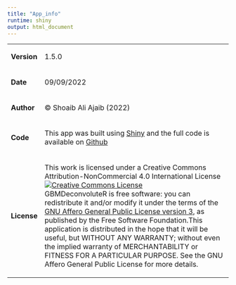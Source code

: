 ```yaml
---
title: "App_info"
runtime: shiny
output: html_document
---
```


<!-- <b>Version:</b> 1.0.0  -->

<!-- <b>Date:</b> 09/06/2022 -->

<!-- <b>Author:</b> &copy; Shoaib Ali Ajaib (2022) -->

<!-- <b>Code:</b> Built using [Shiny](http://www.rstudio.com/shiny) - Code available on [GitHub](https://github.com/ajxa/GBMDeconvoluteR) -->

<!-- <b>License:</b> This work is licensed under a Creative Commons Attribution-NonCommercial 4.0 International License  -->
<!-- <a rel="license" href="http://www.creativecommons.org/licenses/by-nc/4.0/"> -->
<!-- <img alt="Creative Commons License" style="border-width:0" src="cc.png"/> -->
<!-- </a> -->
<!-- GBMDeconvoluteR is free software: you can redistribute it and/or modify it under the terms of the [GNU Affero General Public License](http://opensource.org/licenses/GPL-3.0), version 3, as published by the Free Software Foundation.This application is distributed in the hope that it will be useful, but WITHOUT ANY WARRANTY; without even the implied warranty of MERCHANTABILITY or FITNESS FOR A PARTICULAR PURPOSE. See the GNU Affero General Public License for more details.  -->


<table>
<tbody>
  <tr>
    <td><b><p>Version</p></b></td>
    <td><p>1.5.0</p></td>
  </tr>
  <tr>
    <td><b><p>Date</p></b></td>
    <td><p>09/09/2022</p></td>
  </tr>
  <tr>
    <td><b><p>Author</p></b></td>
    <td><p>&copy; Shoaib Ali Ajaib (2022)</p></td>
  </tr>
  <tr>
    <td><b><p>Code</p></b></td>
    <td><p>
    This app was built using <a href = "http://www.rstudio.com/shiny"> Shiny</a> and the full code is available on <a href = "https://github.com/GliomaGenomics/GBMDeconvoluteR"> Github</a>
    <p></td>
  </tr>
  <tr>
    <td><b><p>License</p></b></td>
    <td><p>This work is licensed under a Creative Commons Attribution-NonCommercial 4.0 International License <a rel="license" href="http://www.creativecommons.org/licenses/by-nc/4.0/">
<img alt="Creative Commons License" style="border-width:0" src="cc.png"/>
</a> 
    <br>
    GBMDeconvoluteR is free software: you can redistribute it and/or modify it under the terms of the <a href = "http://opensource.org/licenses/GPL-3.0"> GNU Affero General Public License version 3</a>, as published by the Free Software Foundation.This application is distributed in the hope that it will be useful, but WITHOUT ANY WARRANTY; without even the implied warranty of MERCHANTABILITY or FITNESS FOR A PARTICULAR PURPOSE. See the GNU Affero General Public License for more details.</p></td>
  </tr>
</tbody>
</table>

